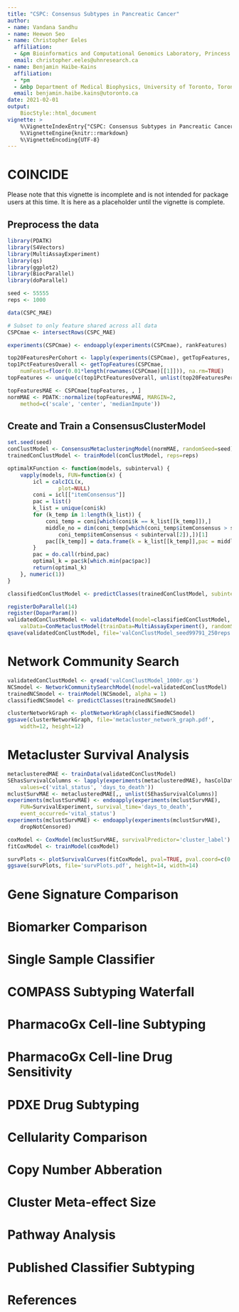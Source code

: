 ```yaml
---
title: "CSPC: Consensus Subtypes in Pancreatic Cancer"
author:
- name: Vandana Sandhu
- name: Heewon Seo
- name: Christopher Eeles
  affiliation:
  - &pm Bioinformatics and Computational Genomics Laboratory, Princess Margaret Cancer Center, University Health Network, Toronto, Ontario, Canada
  email: christopher.eeles@uhnresearch.ca
- name: Benjamin Haibe-Kains
  affiliation:
  - *pm
  - &mbp Department of Medical Biophysics, University of Toronto, Toronto, Canada
  email: benjamin.haibe.kains@utoronto.ca
date: 2021-02-01
output:
    BiocStyle::html_document
vignette: >
    %\VignetteIndexEntry{"CSPC: Consensus Subtypes in Pancreatic Cancer"}
    %\VignetteEngine{knitr::rmarkdown}
    %\VignetteEncoding{UTF-8}
---
```


# COINCIDE

Please note that this vignette is incomplete and is not intended for package
users at this time. It is here as a placeholder until the vignette is complete.

## Preprocess the data

```r
library(PDATK)
library(S4Vectors)
library(MultiAssayExperiment)
library(qs)
library(ggplot2)
library(BiocParallel)
library(doParallel)

seed <- 55555
reps <- 1000

data(CSPC_MAE)

# Subset to only feature shared across all data
CSPCmae <- intersectRows(CSPC_MAE)
```

```r
experiments(CSPCmae) <- endoapply(experiments(CSPCmae), rankFeatures)

top20FeaturesPerCohort <- lapply(experiments(CSPCmae), getTopFeatures, numFeats=20)
top1PctFeaturesOverall <- getTopFeatures(CSPCmae, 
    numFeats=floor(0.01*length(rownames(CSPCmae)[[1]])), na.rm=TRUE)
topFeatures <- unique(c(top1PctFeaturesOverall, unlist(top20FeaturesPerCohort)))
```

```r
topFeaturesMAE <- CSPCmae[topFeatures, , ]
normMAE <- PDATK::normalize(topFeaturesMAE, MARGIN=2, 
    method=c('scale', 'center', 'medianImpute'))
```

## Create and Train a ConsensusClusterModel

```r
set.seed(seed)
conClustModel <- ConsensusMetaclusteringModel(normMAE, randomSeed=seed)
trainedConClustModel <- trainModel(conClustModel, reps=reps)

optimalKFunction <- function(models, subinterval) {
    vapply(models, FUN=function(x) { 
        icl = calcICL(x,
                plot=NULL)
        coni = icl[["itemConsensus"]]
        pac = list()
        k_list = unique(coni$k)
        for (k_temp in 1:length(k_list)) {
            coni_temp = coni[which(coni$k == k_list[[k_temp]]),]
            middle_no = dim(coni_temp[which(coni_temp$itemConsensus > subinterval[1] &     
                coni_temp$itemConsensus < subinterval[2]),])[1]
            pac[[k_temp]] = data.frame(k = k_list[[k_temp]],pac = middle_no)
        }
        pac = do.call(rbind,pac)
        optimal_k = pac$k[which.min(pac$pac)]
        return(optimal_k)
    }, numeric(1))
}

classifiedConClustModel <- predictClasses(trainedConClustModel, subinterval=c(0.1, 0.9))
```

<!-- ```{r, eval=FALSE}
normalsMAE <- qread('../data/normalsMAE.qs')
topFeatsNormalMAE <- normalsMAE[topFeatures, ]
preprocNormMAE <- normalize(topFeatsNormalMAE, MARGIN=1,
  method=c('medianImpute', 'scale', 'center'))
```

```r
normalsConClustModel <- ConsensusMetaclusteringModel(preprocNormMAE, 
  randomSeed=seed)
trainedNormalsConClustModel <- trainModel(normalsConClustModel, reps=reps)
classifiedNormConClustModel <- predictClasses(trainedNormalsConClustModel)
``` -->

```r
registerDoParallel(14)
register(DoparParam())
validatedConClustModel <- validateModel(model=classifiedConClustModel, 
    valData=ConMetaclustModel(trainData=MultiAssayExperiment(), randomSeed=seed))
qsave(validatedConClustModel, file='valConClustModel_seed99791_250reps.qs')
```

# Network Community Search

```r
validatedConClustModel <- qread('valConClustModel_1000r.qs')
NCSmodel <- NetworkCommunitySearchModel(model=validatedConClustModel)
trainedNCSmodel <- trainModel(NCSmodel, alpha = 1)
classifiedNCSmodel <- predictClasses(trainedNCSmodel)
```

```r
clusterNetworkGraph <- plotNetworkGraph(classifiedNCSmodel)
ggsave(clusterNetworkGraph, file='metacluster_network_graph.pdf',
    width=12, height=12)
```

# Metacluster Survival Analysis

```r
metaclusteredMAE <- trainData(validatedConClustModel)
SEhasSurvivalColumns <- lapply(experiments(metaclusteredMAE), hasColDataColumns, 
    values=c('vital_status', 'days_to_death'))
mclustSurvMAE <- metaclusteredMAE[,, unlist(SEhasSurvivalColumns)]
experiments(mclustSurvMAE) <- endoapply(experiments(mclustSurvMAE), 
    FUN=SurvivalExperiment, survival_time='days_to_death', 
    event_occurred='vital_status')
experiments(mclustSurvMAE) <- endoapply(experiments(mclustSurvMAE), 
    dropNotCensored)
```

```r
coxModel <- CoxModel(mclustSurvMAE, survivalPredictor='cluster_label')
fitCoxModel <- trainModel(coxModel)
```

```r
survPlots <- plotSurvivalCurves(fitCoxModel, pval=TRUE, pval.coord=c(0.9, 3000))
ggsave(survPlots, file='survPlots.pdf', height=14, width=14)
```

# Gene Signature Comparison




# Biomarker Comparison




# Single Sample Classifier




# COMPASS Subtyping Waterfall



# PharmacoGx Cell-line Subtyping




# PharmacoGx Cell-line Drug Sensitivity




# PDXE Drug Subtyping



# Cellularity Comparison




# Copy Number Abberation




# Cluster Meta-effect Size




# Pathway Analysis




# Published Classifier Subtyping



# References


